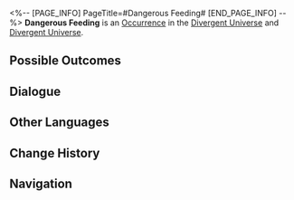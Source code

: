 <%-- [PAGE_INFO]
PageTitle=#Dangerous Feeding#
[END_PAGE_INFO] --%>
{{Stub}}
{{Simulated Universe Event Infobox
|id            = 21001
|title         = 
|image         = Occurrence Dangerous Feeding.png
|domains_su    = 
|domains_swarm = 
|domains_gng   = 
|domains_du    = Unknown
|domains_und   = 
|requirements  = 
|prev          = 
|next          = 
|characters    = 
|factions      = 
|order         = 
|order_du      = 092
}}
'''Dangerous Feeding''' is an [[Divergent Universe/Occurrence|Occurrence]] in the [[Divergent Universe]] and [[Divergent Universe]].

==Possible Outcomes==
{{Possible Outcomes
|choice_1 = You asked for this!
|result_1 = Enter battle. After achieving victory, obtain 1 Blessing(s) of 3-star rarity and 1 random Curio(s).

|choice_2 = This battle is unavoidable.
|result_2 = Enter battle. After achieving victory, obtain 1 Enhanced Blessing(s) of 3-star rarity and 3 random Curio(s).

|choice_3 = Just as I expected.
|result_3 = Enter battle. After achieving victory, obtain 2 Blessing(s).

|choice_4 = Best to be cautious.
|result_4 = Discard a maximum of 1 Negative Curio(s).

|choice_5 = Here. Eat some more. Don't get hungry.
|result_5 = Discard a maximum of 2 Negative Curio(s).

|choice_6 = Eat whatever you want! Have it all!
|result_6 = Discard all Negative Curios.

}}
<!--
==Gameplay Notes==
* 
-->
==Dialogue==
{{Dialogue Start}}
:{{tx}}
{{Dialogue End}}

==Other Languages==
{{Other Languages
|en   = Dangerous Feeding
|zhs  = 危险投喂
|zht  = 危險投餵
|ja   = {{Rubi|危険|きけん}}な{{Rubi|給餌|きゅうじ}}
|ko   = 위험한 미끼
|es   = Alimentación peligrosa
|fr   = Nourriture dangereuse
|ru   = Опасная кормёжка
|th   = การป้อนอาหารสุดอันตราย
|vi   = Cho Ăn Nguy Hiểm
|de   = Gefährliche Fütterung
|id   = Pemberian Makan Berbahaya
|pt   = Alimentação Perigosa
}}

==Change History==
{{Change History|2.3}}

==Navigation==
{{Occurrence Navbox}}